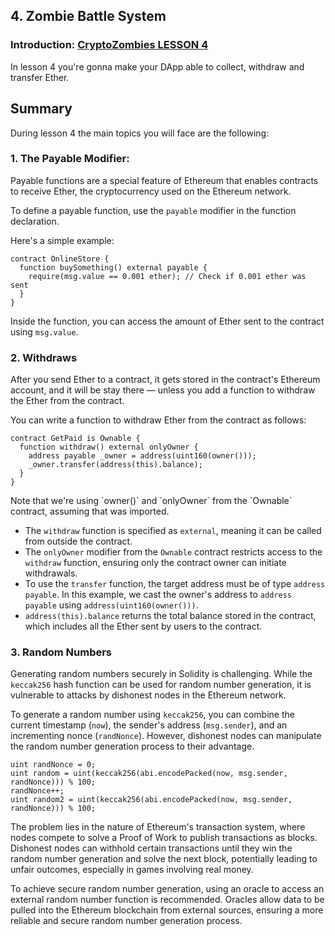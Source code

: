
## 4. Zombie Battle System

### Introduction: [CryptoZombies LESSON 4](https://cryptozombies.io/en/lesson/4/chapter/1)

In lesson 4 you're gonna make your DApp able to collect, withdraw and transfer Ether.

## Summary

During lesson 4 the main topics you will face are the following:

### 1. The Payable Modifier:

Payable functions are a special feature of Ethereum that enables contracts to receive Ether, the cryptocurrency used on the Ethereum network.

To define a payable function, use the `payable` modifier in the function declaration.

Here's a simple example:

```solidity copy /payable/ {3}
contract OnlineStore {
  function buySomething() external payable {
    require(msg.value == 0.001 ether); // Check if 0.001 ether was sent
  }
}
```

Inside the function, you can access the amount of Ether sent to the contract using `msg.value`.

### 2. Withdraws

After you send Ether to a contract, it gets stored in the contract's Ethereum account, and it will be stay there — unless you add a function to withdraw the Ether from the contract.

You can write a function to withdraw Ether from the contract as follows:

```solidity copy
contract GetPaid is Ownable {
  function withdraw() external onlyOwner {
    address payable _owner = address(uint160(owner()));
    _owner.transfer(address(this).balance);
  }
}
```

<Callout type="info" emoji="ℹ️">
  Note that we're using `owner()` and `onlyOwner` from the `Ownable` contract,
  assuming that was imported.
</Callout>

- The `withdraw` function is specified as `external`, meaning it can be called from outside the contract.
- The `onlyOwner` modifier from the `Ownable` contract restricts access to the `withdraw` function, ensuring only the contract owner can initiate withdrawals.
- To use the `transfer` function, the target address must be of type `address payable`. In this example, we cast the owner's address to `address payable` using `address(uint160(owner()))`.
- `address(this).balance` returns the total balance stored in the contract, which includes all the Ether sent by users to the contract.

### 3. Random Numbers

Generating random numbers securely in Solidity is challenging. While the `keccak256` hash function can be used for random number generation, it is vulnerable to attacks by dishonest nodes in the Ethereum network.

To generate a random number using `keccak256`, you can combine the current timestamp (`now`), the sender's address (`msg.sender`), and an incrementing nonce (`randNonce`). However, dishonest nodes can manipulate the random number generation process to their advantage.

```solidity copy
uint randNonce = 0;
uint random = uint(keccak256(abi.encodePacked(now, msg.sender, randNonce))) % 100;
randNonce++;
uint random2 = uint(keccak256(abi.encodePacked(now, msg.sender, randNonce))) % 100;
```

The problem lies in the nature of Ethereum's transaction system, where nodes compete to solve a Proof of Work to publish transactions as blocks. Dishonest nodes can withhold certain transactions until they win the random number generation and solve the next block, potentially leading to unfair outcomes, especially in games involving real money.

To achieve secure random number generation, using an oracle to access an external random number function is recommended. Oracles allow data to be pulled into the Ethereum blockchain from external sources, ensuring a more reliable and secure random number generation process.
